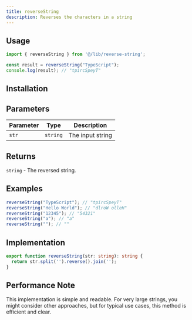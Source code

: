 ```yaml
---
title: reverseString
description: Reverses the characters in a string
---
```


## Usage

```typescript
import { reverseString } from '@/lib/reverse-string';

const result = reverseString("TypeScript");
console.log(result); // "tpircSpeyT"
```

## Installation

<InstallTabs component="reverse-string" />

## Parameters

| Parameter | Type     | Description      |
|-----------|----------|------------------|
| `str`     | `string` | The input string |

## Returns

`string` - The reversed string.

## Examples

```typescript
reverseString("TypeScript"); // "tpircSpeyT"
reverseString("Hello World"); // "dlroW olleH"
reverseString("12345"); // "54321"
reverseString("a"); // "a"
reverseString(""); // ""
```

## Implementation

```typescript
export function reverseString(str: string): string {
  return str.split('').reverse().join('');
}
```

## Performance Note

This implementation is simple and readable. For very large strings, you might consider other approaches, but for typical use cases, this method is efficient and clear.

